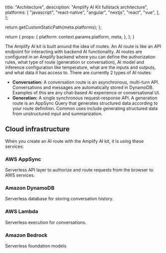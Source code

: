 
  title: "Architecture",
  description:
    "Amplify AI Kit fullstack architecture",
  platforms: [
    "javascript",
    "react-native",
    "angular",
    "nextjs",
    "react",
    "vue",
  ],
};

  return getCustomStaticPath(meta.platforms);
};

  return {
    props: {
      platform: context.params.platform,
      meta,
    },
  };
}



The Amplify AI kit is built around the idea of routes. An AI route is like an API endpoint for interacting with backend AI functionality. AI routes are configured in an Amplify backend where you can define the authorization rules, what type of route (generation or conversation), AI model and inference configuration like temperature, what are the inputs and outputs, and what data it has access to. There are currently 2 types of AI routes:

* **Conversation:** A conversation route is an asynchronous, multi-turn API. Conversations and messages are automatically stored in DynamoDB. Examples of this are any chat-based AI experience or conversational UI.
* **Generation:** A single synchronous request-response API. A generation route is an AppSync Query that generates structured data according to your route definition. Common uses include generating structured data from unstructured input and summarization.


## Cloud infrastructure

When you create an AI route with the Amplify AI kit, it is using these services:

### AWS AppSync
Serverless API layer to authorize and route requests from the browser to AWS services. 

### Amazon DynamoDB
Serverless database for storing conversation history.

### AWS Lambda
Serverless execution for conversations. 

### Amazon Bedrock
Serverless foundation models
